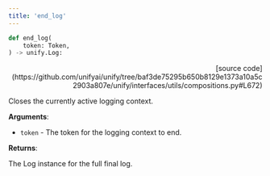 ```yaml
---
title: 'end_log'
---
```


```python
def end_log(
    token: Token,
) -> unify.Log:
```

<p align="right">[source code](https://github.com/unifyai/unify/tree/baf3de75295b650b8129e1373a10a5c2903a807e/unify/interfaces/utils/compositions.py#L672)</p>

Closes the currently active logging context.

**Arguments**:

- `token` - The token for the logging context to end.



**Returns**:

The Log instance for the full final log.